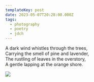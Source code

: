 ```yaml
---
templateKey: post
date: 2023-05-07T20:28:00.000Z
tags:
  - photography
  - poetry
  - jdch
---
```

A dark wind whistles through the trees,<br/>
Carrying the smell of pine and lavender,<br/>
The rustling of leaves in the overstory,<br/>
A gentle lapping at the orange shore.<br/>

![](../../assets/photos/20230507-IMG_5854.jpg)

